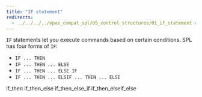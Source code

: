 ```yaml
---
title: "IF statement"
redirects:
  - ../../../../epas_compat_spl/05_control_structures/01_if_statement #generated for docs/epas/reorg-role-use-case-mode
---
```


<div id="if_statement" class="registered_link"></div>

`IF` statements let you execute commands based on certain conditions. SPL has four forms of `IF`:

-   `IF ... THEN`
-   `IF ... THEN ... ELSE`
-   `IF ... THEN ... ELSE IF`
-   `IF ... THEN ... ELSIF ... THEN ... ELSE`

<div class="toctree" maxdepth="3">

if_then if_then_else if_then_else_if if_then_elseif_else

</div>
